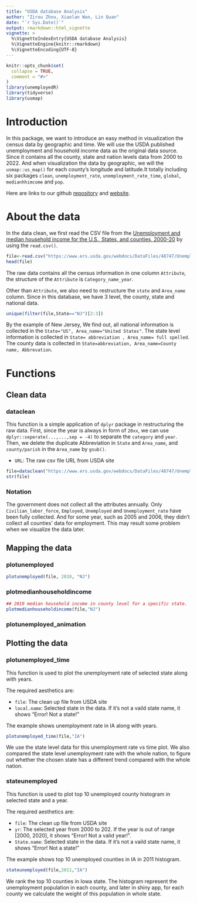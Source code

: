 ```yaml
---
title: "USDA database Analysis"
author: "Zirou Zhou, Xiaolan Wan, Lin Quan"
date: "`r Sys.Date()`"
output: rmarkdown::html_vignette
vignette: >
  %\VignetteIndexEntry{USDA database Analysis}
  %\VignetteEngine{knitr::rmarkdown}
  %\VignetteEncoding{UTF-8}
---
```


```r
knitr::opts_chunk$set(
  collapse = TRUE,
  comment = "#>"
)
library(unemployedR)
library(tidyverse)
library(usmap)
```



# Introduction

In this package, we want to introduce an easy method in visualization the census data by geographic and time. We will use the USDA published unemployment and household income data as the original data source. Since it contains all the county, state and nation levels data from 2000 to 2022. And when visualization the data by geographic, we will the `usmap::us_map()` for each county's longitude and latitude.It totally including six packages `clean`, `unemployment_rate`, `unemployment_rate_time`, `global`, `medianhhimcome` and `pop`.

Here are links to our github [repository](https://github.com/zzhou93/unemployedR) and [website](https://zzhou93.github.io/unemployedR).

# About the data

In the data clean, we first read the CSV file from the [Unemployment and median household income for the U.S., States, and counties, 2000-20](https://www.ers.usda.gov/webdocs/DataFiles/48747/Unemployment.csv) by using the `read.csv()`.
```r
file<-read.csv("https://www.ers.usda.gov/webdocs/DataFiles/48747/Unemployment.csv")
head(file)
```
The raw data contains all the census information in one column `Attribute`, the structure of the `Attribute` is `Category_name_year`. 

Other than `Attribute`, we also need to restructure the `state` and `Area_name` column. Since in this database, we have 3 level, the county, state and national data.
```r
unique(filter(file,State=="NJ")[2:3])
```
By the example of New Jersey, We find out, all national information is collected in the `State="US", Area_name="United States"`. The state level information is collected in `State= abbreviation , Area_name= full spelled`. The county data is collected in `State=abbreviation, Area_name=County name, Abbrevation`.

# Functions

## Clean data

### dataclean
This function is a simple application of `dplyr` package in restructuring the raw data. First, since the year is always in form of `20xx`, we can use `dplyr::seperate(...,...,sep = -4)` to separate the `category` and `year`. Then, we delete the duplicate Abbreviation in `State` and `Area_name`, and `county/parish` in the `Area_name` by `gsub()`.

- `URL`: The raw csv file URL from USDA site

```r
file=dataclean("https://www.ers.usda.gov/webdocs/DataFiles/48747/Unemployment.csv")
str(file)
```

### Notation
The government does not collect all the attributes annually. Only `Civilian_labor_force`, `Employed`, `Unemployed` and `Unemployment_rate` have been fully collected. And for some year, such as 2005 and 2006, they didn't collect all counties' data for employment. This may result some problem when we visualize the data later.

## Mapping the data

### plotunemployed

```r
plotunemployed(file, 2018, "NJ")

```


### plotmedianhouseholdincome

```r

## 2019 median household income in county level for a specific state.
plotmedianhouseholdincome(file,"NJ")
```

### plotunemployed_animation


## Plotting the data

### plotunemployed_time

This function is used to plot the unemployment rate of selected state along with years.

The required aesthetics are:
  
- `file`: The clean up file from USDA site
- `local.name`: Selected state in the data. If it's not a vaild state name, it shows "Error! Not a state!"

The example shows unemployment rate in IA along with years.

```r
plotunemployed_time(file,"IA")
```

We use the state level data for this unemployment rate vs time plot. We also compared the state level unemployment rate with the whole nation, to figure out whether the chosen state has a different trend compared with the whole nation.

### stateunemployed

This function is used to plot top 10 unemployed county histogram in selected state and a year.

The required aesthetics are:
  
- `file`: The clean up file from USDA site
- `yr`: The selected year from 2000 to 202. If the year is out of range [2000, 2020], it shows "Error! Not a valid year!".
- `State.name`: Selected state in the data. If it's not a vaild state name, it shows "Error! Not a state!"

The example shows top 10 unemployed counties in IA in 2011 histogram.

```r
stateunemployed(file,2011,"IA")
```

We rank the top 10 counties in Iowa state. The histogram represent the unemployment population in each county, and later in shiny app, for each county we calculate the weight of this population in whole state.



